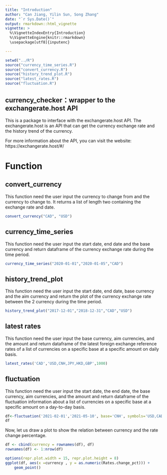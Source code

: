 ```yaml
---
title: "Introduction"
author: "Can Jiang, Yilin Sun, Song Zhang"
date: "`r Sys.Date()`"
output: rmarkdown::html_vignette
vignette: >
  %\VignetteIndexEntry{Introduction}
  %\VignetteEngine{knitr::rmarkdown}
  \usepackage[utf8]{inputenc}

---
```


```r

setwd("../R")
source("currency_time_series.R")
source("convert_currency.R")
source("history_trend_plot.R")
source("latest_rates.R")
source("fluctuation.R")
```


## currency_checker：wrapper to the exchangerate.host API

This is a package to interface with the exchangerate.host API. The exchangerate.host is an API that can get the currency exchange rate and the history trend of the currency. 

For more information about the API, you can visit the website: https://exchangerate.host/#/

# Function

## convert_currency

This function need the user input the currency to change from and the currency to change to. It returns a list of length two containing the exchange rate and date. 


```r
convert_currency("CAD", "USD")
```


## currency_time_series

This function need the user input the start date, end date and the base currency and return dataframe of the currency exchange rate during the time period. 


```r
currency_time_series("2020-01-01","2020-01-05","CAD")

```

 



## history_trend_plot

This function need the user input the start date, end date, base currency and the aim currency and return the plot of the currency exchange rate between the 2 currency during the time period.

```r
history_trend_plot("2017-12-01","2018-12-31","CAD","USD")

```


## latest rates

This function need the user input the base currency, aim currencies, and the amount and return dataframe of the latest foreign exchange reference rates of a list of currencies on a specific base at a specific amount on daily basis. 


```r
latest_rates('CAD','USD,CNH,JPY,HKD,GBP',1000)
```   
    


## fluctuation

This function need the user input the start date, the end date, the base currency, aim currencies, and the amount and return dataframe of the fluctuation information about a list of currencies on a specific base at a specific amount on a day-to-day basis. 


```r
df<-fluctuation('2021-02-01','2021-05-10', base='CNH', symbols='USD,CAD,JPY,HKD,GBP', amount=1000)
df
```      
 
Now, let us draw a plot to show the relation between currency and the rate change percentage.

```r
df <- cbind(currency = rownames(df), df)
rownames(df) <- 1:nrow(df)
```
```r
options(repr.plot.width = 15, repr.plot.height = 8)
ggplot(df, aes(x =currency , y = as.numeric(Rates.change_pct))) +
    geom_point() 
```